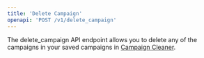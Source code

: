```yaml
---
title: 'Delete Campaign'
openapi: 'POST /v1/delete_campaign'
---
```

The delete_campaign API endpoint allows you to delete any of the campaigns in your saved campaigns in [Campaign Cleaner](https://campaigncleaner.com).